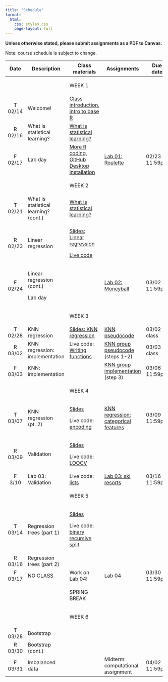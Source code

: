 ```yaml
---
title: "Schedule"
format:
  html:
    css: styles.css
    page-layout: full
---
```


**Unless otherwise stated, please submit assignments as a PDF to Canvas.**

Note: course schedule is subject to change.

::: important
+---------+---------------------------------------+-----------------------------------------------------------------------------------------------------------------------+---------------------------------------------------------------------------------------------+------------------+
| Date    | Description                           | Class materials                                                                                                       | Assignments                                                                                 | Due date         |
+:=======:+=======================================+=======================================================================================================================+=============================================================================================+==================+
|         |                                       | ::: important                                                                                                         |                                                                                             |                  |
|         |                                       | WEEK 1                                                                                                                |                                                                                             |                  |
|         |                                       | :::                                                                                                                   |                                                                                             |                  |
+---------+---------------------------------------+-----------------------------------------------------------------------------------------------------------------------+---------------------------------------------------------------------------------------------+------------------+
| T 02/14 | Welcome!                              | [Class introduction](slides/slides-00-welcome.qmd), [intro to base R](live-code/live-code-base-R.qmd)                 |                                                                                             |                  |
+---------+---------------------------------------+-----------------------------------------------------------------------------------------------------------------------+---------------------------------------------------------------------------------------------+------------------+
| R 02/16 | What is statistical learning?         | [What is statistical learning?](slides/slides-01-what-is.qmd)                                                         |                                                                                             |                  |
+---------+---------------------------------------+-----------------------------------------------------------------------------------------------------------------------+---------------------------------------------------------------------------------------------+------------------+
| F 02/17 | Lab day                               | [More R coding](live-code/live-code-conditions.qmd), [GitHub Desktop installation](slides/slides-00-installation.qmd) | [Lab 01: Roulette](labs/lab-01-roulette.qmd)                                                | 02/23 at 11:59pm |
+---------+---------------------------------------+-----------------------------------------------------------------------------------------------------------------------+---------------------------------------------------------------------------------------------+------------------+
|         |                                       | ::: important                                                                                                         |                                                                                             |                  |
|         |                                       | WEEK 2                                                                                                                |                                                                                             |                  |
|         |                                       | :::                                                                                                                   |                                                                                             |                  |
+---------+---------------------------------------+-----------------------------------------------------------------------------------------------------------------------+---------------------------------------------------------------------------------------------+------------------+
| T 02/21 | What is statistical learning? (cont.) | [What is statistical learning?](slides/slides-01-what-is.qmd)                                                         |                                                                                             |                  |
+---------+---------------------------------------+-----------------------------------------------------------------------------------------------------------------------+---------------------------------------------------------------------------------------------+------------------+
| R 02/23 | Linear regression                     | [Slides: Linear regression](slides/slides-02-linear-regression.qmd)                                                   |                                                                                             |                  |
|         |                                       |                                                                                                                       |                                                                                             |                  |
|         |                                       | [Live code](live-code/live-code-lin-regression.qmd)                                                                   |                                                                                             |                  |
+---------+---------------------------------------+-----------------------------------------------------------------------------------------------------------------------+---------------------------------------------------------------------------------------------+------------------+
| F 02/24 | Linear regression (cont.)             |                                                                                                                       | [Lab 02: Moneyball](labs/lab-02-linear-regression.qmd)                                      | 03/02 at 11:59pm |
|         |                                       |                                                                                                                       |                                                                                             |                  |
|         | Lab day                               |                                                                                                                       |                                                                                             |                  |
+---------+---------------------------------------+-----------------------------------------------------------------------------------------------------------------------+---------------------------------------------------------------------------------------------+------------------+
|         |                                       | ::: important                                                                                                         |                                                                                             |                  |
|         |                                       | WEEK 3                                                                                                                |                                                                                             |                  |
|         |                                       | :::                                                                                                                   |                                                                                             |                  |
+---------+---------------------------------------+-----------------------------------------------------------------------------------------------------------------------+---------------------------------------------------------------------------------------------+------------------+
| T 02/28 | KNN regression                        | [Slides: KNN regression](slides/slides-03-knn-regression.qmd)                                                         | [KNN pseudocode](files/knn_pseudocode.qmd)                                                  | 03/02 in class   |
+---------+---------------------------------------+-----------------------------------------------------------------------------------------------------------------------+---------------------------------------------------------------------------------------------+------------------+
| R 03/02 | KNN regression: implementation        | Live code: [Writing functions](live-code/live-code-functions.qmd)                                                     | [KNN group pseudocode](implementations/implementation_knn_regression_1.qmd) (steps 1-2)     | 03/03 in class   |
+---------+---------------------------------------+-----------------------------------------------------------------------------------------------------------------------+---------------------------------------------------------------------------------------------+------------------+
| F 03/03 | KNN: implementation                   |                                                                                                                       | [KNN group implementation](implementations/implementation_knn_regression_1.qmd) (step 3)    | 03/06 11:59pm    |
+---------+---------------------------------------+-----------------------------------------------------------------------------------------------------------------------+---------------------------------------------------------------------------------------------+------------------+
|         |                                       | ::: important                                                                                                         |                                                                                             |                  |
|         |                                       | WEEK 4                                                                                                                |                                                                                             |                  |
|         |                                       | :::                                                                                                                   |                                                                                             |                  |
+---------+---------------------------------------+-----------------------------------------------------------------------------------------------------------------------+---------------------------------------------------------------------------------------------+------------------+
| T 03/07 | KNN regression (pt. 2)                | [Slides](slides/slides-04-knn-regression-pt2.qmd)                                                                     | [KNN regression: categorical features](implementations/implementation_knn_regression_2.qmd) | 03/09 11:59pm    |
|         |                                       |                                                                                                                       |                                                                                             |                  |
|         |                                       | Live code: [encoding](live-code/live-code-encoding.qmd)                                                               |                                                                                             |                  |
+---------+---------------------------------------+-----------------------------------------------------------------------------------------------------------------------+---------------------------------------------------------------------------------------------+------------------+
| R 03/09 | Validation                            | [Slides](slides/slides-05-validation.qmd)                                                                             |                                                                                             |                  |
|         |                                       |                                                                                                                       |                                                                                             |                  |
|         |                                       | Live code: [LOOCV](live-code/live-code-loocv.qmd)                                                                     |                                                                                             |                  |
+---------+---------------------------------------+-----------------------------------------------------------------------------------------------------------------------+---------------------------------------------------------------------------------------------+------------------+
| F 3/10  | Lab 03: Validation                    | Live code: [lists](live-code/live-code-lists.qmd)                                                                     | [Lab 03: ski resorts](labs/lab-03-cross-validation.qmd)                                     | 03/16 11:59pm    |
+---------+---------------------------------------+-----------------------------------------------------------------------------------------------------------------------+---------------------------------------------------------------------------------------------+------------------+
|         |                                       | ::: important                                                                                                         |                                                                                             |                  |
|         |                                       | WEEK 5                                                                                                                |                                                                                             |                  |
|         |                                       | :::                                                                                                                   |                                                                                             |                  |
+---------+---------------------------------------+-----------------------------------------------------------------------------------------------------------------------+---------------------------------------------------------------------------------------------+------------------+
| T 03/14 | Regression trees (part 1)             | [Slides](slides/slides-06-regression-trees-01.qmd)                                                                    |                                                                                             |                  |
|         |                                       |                                                                                                                       |                                                                                             |                  |
|         |                                       | Live code: [binary recursive split](live-code/live-code-regression-trees.qmd)                                         |                                                                                             |                  |
+---------+---------------------------------------+-----------------------------------------------------------------------------------------------------------------------+---------------------------------------------------------------------------------------------+------------------+
| R 03/16 | Regression trees (part 2)             |                                                                                                                       |                                                                                             |                  |
+---------+---------------------------------------+-----------------------------------------------------------------------------------------------------------------------+---------------------------------------------------------------------------------------------+------------------+
| F 03/17 | NO CLASS                              | Work on Lab 04!                                                                                                       | Lab 04                                                                                      | 03/30 11:59pm    |
+---------+---------------------------------------+-----------------------------------------------------------------------------------------------------------------------+---------------------------------------------------------------------------------------------+------------------+
|         |                                       | ::: important                                                                                                         |                                                                                             |                  |
|         |                                       | SPRING BREAK                                                                                                          |                                                                                             |                  |
|         |                                       | :::                                                                                                                   |                                                                                             |                  |
+---------+---------------------------------------+-----------------------------------------------------------------------------------------------------------------------+---------------------------------------------------------------------------------------------+------------------+
|         |                                       | ::: important                                                                                                         |                                                                                             |                  |
|         |                                       | WEEK 6                                                                                                                |                                                                                             |                  |
|         |                                       | :::                                                                                                                   |                                                                                             |                  |
+---------+---------------------------------------+-----------------------------------------------------------------------------------------------------------------------+---------------------------------------------------------------------------------------------+------------------+
| T 03/28 | Bootstrap                             |                                                                                                                       |                                                                                             |                  |
+---------+---------------------------------------+-----------------------------------------------------------------------------------------------------------------------+---------------------------------------------------------------------------------------------+------------------+
| R 03/30 | Bootstrap (cont.)                     |                                                                                                                       |                                                                                             |                  |
+---------+---------------------------------------+-----------------------------------------------------------------------------------------------------------------------+---------------------------------------------------------------------------------------------+------------------+
| F 03/31 | Imbalanced data                       |                                                                                                                       | Midterm: computational assignment                                                           | 04/02 11:59pm    |
+---------+---------------------------------------+-----------------------------------------------------------------------------------------------------------------------+---------------------------------------------------------------------------------------------+------------------+
:::
